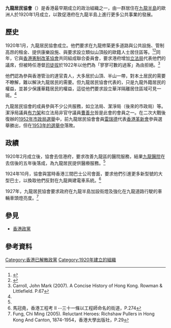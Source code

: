 {{香港政黨表
|中文名稱=九龍居民協會
|英文名稱=Kowloon Residents' Association
|黨徽文件名 = 
|頭銜1=主席
|姓名1=霍斯（B. L. Frost）
|色彩編碼=#800000
|創立=1920年1月19日
|解散=1941年10月
|黨員人數=122
|政治派系=
}}
'''九龍居民協會'''（{{lang-en|Kowloon Residents' Association}}）是香港最早期成立的政治組織之一，由一群居住在[[九龍半島|九龍半島]]的歐洲人於1920年1月成立，以敦促港府在九龍半島上進行更多公共事業的發展。

==歷史==
1920年1月，九龍居民協會成立。他們要求在九龍修築更多道路與公共設施、管制高昂的租金、提供康樂設施、與要求設立類似山頂般的歐籍人士居住區等。<ref>{{Cite web |url=https://books.google.com.hk/books?id=qLtlBAAAQBAJ&pg=PA123&lpg=PA123&dq=%E4%B9%9D%E9%BE%8D%E5%B1%85%E6%B0%91%E5%8D%94%E6%9C%83+1921&source=bl&ots=scJdyNEBMI&sig=LddcXCncM4AbZNl59eriTQGaHis&hl=zh-TW&sa=X&ved=0ahUKEwiI16323q_PAhUEE5QKHcLCCtsQ6AEIMjAE#v=onepage&q=%E4%B9%9D%E9%BE%8D%E5%B1%85%E6%B0%91%E5%8D%94%E6%9C%83%201921&f=false |title=高馬可，香港簡史【香港史名著譯叢】，P.123 |accessdate=2016-09-27 |archive-date=2016-10-01 |archive-url=https://web.archive.org/web/20161001173636/https://books.google.com.hk/books?id=qLtlBAAAQBAJ&pg=PA123&lpg=PA123&dq=%E4%B9%9D%E9%BE%8D%E5%B1%85%E6%B0%91%E5%8D%94%E6%9C%83+1921&source=bl&ots=scJdyNEBMI&sig=LddcXCncM4AbZNl59eriTQGaHis&hl=zh-TW&sa=X&ved=0ahUKEwiI16323q_PAhUEE5QKHcLCCtsQ6AEIMjAE#v=onepage&q=%E4%B9%9D%E9%BE%8D%E5%B1%85%E6%B0%91%E5%8D%94%E6%9C%83%201921&f=false |dead-url=no }}</ref><ref name="Book1">{{Cite web |url=https://books.google.com.hk/books?id=_l9wBgAAQBAJ&pg=PA24&lpg=PA24&dq=%E4%B9%9D%E9%BE%8D%E5%B1%85%E6%B0%91%E5%8D%94%E6%9C%83+1921&source=bl&ots=TIpYVUxRW0&sig=o6YyUNPRq3mz9jG__ExrxbzQfTs&hl=zh-TW&sa=X&ved=0ahUKEwiI16323q_PAhUEE5QKHcLCCtsQ6AEIITAB#v=onepage&q=%E4%B9%9D%E9%BE%8D%E5%B1%85%E6%B0%91%E5%8D%94%E6%9C%83%201921&f=false |title=潘淑華，閒暇、海濱與海浴：香江游泳史，P.24 |accessdate=2016-09-27 |archive-date=2016-10-01 |archive-url=https://web.archive.org/web/20161001162910/https://books.google.com.hk/books?id=_l9wBgAAQBAJ&pg=PA24&lpg=PA24&dq=%E4%B9%9D%E9%BE%8D%E5%B1%85%E6%B0%91%E5%8D%94%E6%9C%83+1921&source=bl&ots=TIpYVUxRW0&sig=o6YyUNPRq3mz9jG__ExrxbzQfTs&hl=zh-TW&sa=X&ved=0ahUKEwiI16323q_PAhUEE5QKHcLCCtsQ6AEIITAB#v=onepage&q=%E4%B9%9D%E9%BE%8D%E5%B1%85%E6%B0%91%E5%8D%94%E6%9C%83%201921&f=false |dead-url=no }}</ref>同年，它與[[香港憲制改革協會|香港憲制改革協會]]共同組成聯合委員會，要求港府增加[[香港立法會|立法局]]代表他們的議席，但被時任港督[[司徒拔|司徒拔]]於1922年以他們為「寥寥可數的過客」為由拒絕。<ref>Carroll, John Mark (2007). A Concise History of Hong Kong. Rowman & Littlefield. P.67</ref>

他們認為參與香港管治的達官貴人，大多居於山頂、半山一帶，對本土居民的需要不瞭解，難以解決九龍居民的需要。但九龍居民協會代表的，只是九龍外籍居民的權益，並甚少保護華籍居民的權益，這從他們要求設立華洋隔離居住區域可見一斑。<ref name="Book1" />

九龍居民協會的成員參與不少公共服務，如立法局、潔淨局（後來的市政局）等。潔淨局議員[[布力架|布力架]]和立法局非官守議員[[曹善允|曹善允]]皆是此會的會員之一。在二次大戰後復辦的[[1952年香港市政局選舉|1952年市政局選舉]]中，前九龍居民協會會員[[雷瑞德|雷瑞德]]代表[[香港革新會|香港革新會]]參與選舉勝出，但在[[1953年香港市政局選舉|1953年的選舉中]]落敗。

==政績==
1920年2月成立後，協會去信港府，要求改善九龍區的醫院服務，結果[[九龍醫院|九龍醫院]]在去信後的五年後落成，為九龍居民提供醫療服務。<ref name="Book1" />

1924年10月，協會與當時香港三間巴士公司會面，要求他們引進更多新型號的大型巴士，以換取他們反對在九龍興建電車系統。<ref>馬冠堯，香港工程考 II --三十一條以工程師命名的街道，P.274</ref>

1927年，九龍居民協會要求政府在九龍半島加設街燈及強化在九龍道路行駛的車輛車頭燈亮度。<ref>Fung, Chi Ming (2005). Reluctant Heroes: Richshaw Pullers in Hong Kong And Canton, 1874-1954，香港大學出版社，P.29</ref>

== 參見 ==
* [[香港政黨|香港政黨]]

==參考資料==
{{reflist}}

{{香港政黨}}

[[Category:香港已解散政黨|Category:香港已解散政黨]]
[[Category:1920年建立的組織|Category:1920年建立的組織]]